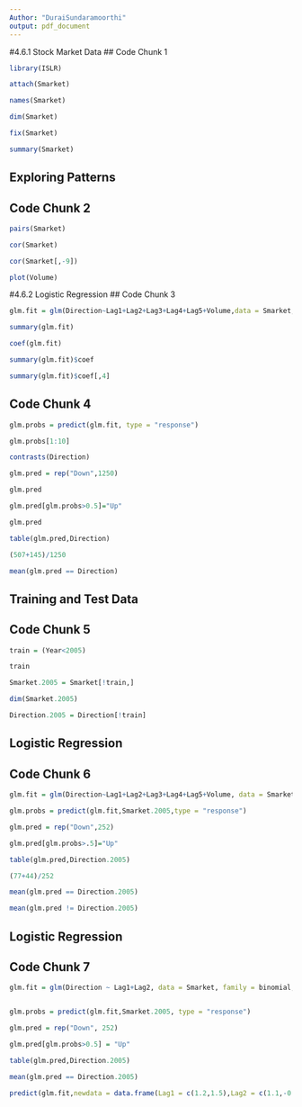 ```yaml
---
Author: "DuraiSundaramoorthi"
output: pdf_document
---
```


#4.6.1 Stock Market Data
## Code Chunk 1

```r
library(ISLR)

attach(Smarket)

names(Smarket)

dim(Smarket)

fix(Smarket)

summary(Smarket)
```

## Exploring Patterns
## Code Chunk 2
```r
pairs(Smarket)

cor(Smarket)

cor(Smarket[,-9])

plot(Volume)
```


#4.6.2 Logistic Regression
## Code Chunk 3
```r

glm.fit = glm(Direction~Lag1+Lag2+Lag3+Lag4+Lag5+Volume,data = Smarket, family = binomial)

summary(glm.fit)

coef(glm.fit)

summary(glm.fit)$coef

summary(glm.fit)$coef[,4]

```

## Code Chunk 4
```r

glm.probs = predict(glm.fit, type = "response")

glm.probs[1:10]

contrasts(Direction)

glm.pred = rep("Down",1250)

glm.pred

glm.pred[glm.probs>0.5]="Up"

glm.pred

table(glm.pred,Direction)

(507+145)/1250

mean(glm.pred == Direction)

```

## Training and Test Data
## Code Chunk 5
```r

train = (Year<2005)

train

Smarket.2005 = Smarket[!train,]

dim(Smarket.2005)

Direction.2005 = Direction[!train]
```

## Logistic Regression
## Code Chunk 6
```r
glm.fit = glm(Direction~Lag1+Lag2+Lag3+Lag4+Lag5+Volume, data = Smarket, family = binomial, subset = train)

glm.probs = predict(glm.fit,Smarket.2005,type = "response")

glm.pred = rep("Down",252)

glm.pred[glm.probs>.5]="Up"

table(glm.pred,Direction.2005)

(77+44)/252

mean(glm.pred == Direction.2005)

mean(glm.pred != Direction.2005)
```


## Logistic Regression
## Code Chunk 7
```r
glm.fit = glm(Direction ~ Lag1+Lag2, data = Smarket, family = binomial, subset = train)


glm.probs = predict(glm.fit,Smarket.2005, type = "response")

glm.pred = rep("Down", 252)

glm.pred[glm.probs>0.5] = "Up"

table(glm.pred,Direction.2005)

mean(glm.pred == Direction.2005)

predict(glm.fit,newdata = data.frame(Lag1 = c(1.2,1.5),Lag2 = c(1.1,-0.8)),type="response")
```
